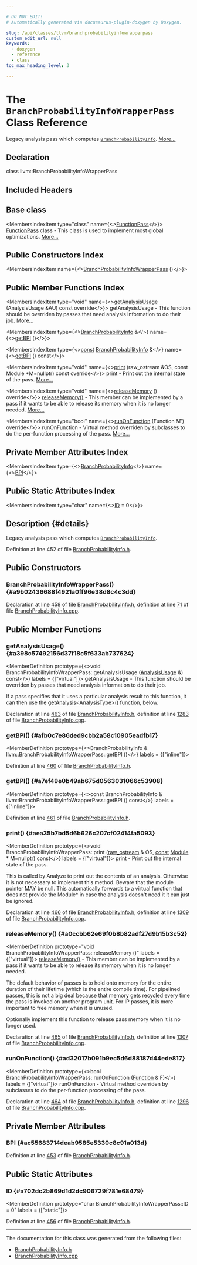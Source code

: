 ```yaml
---

# DO NOT EDIT!
# Automatically generated via docusaurus-plugin-doxygen by Doxygen.

slug: /api/classes/llvm/branchprobabilityinfowrapperpass
custom_edit_url: null
keywords:
  - doxygen
  - reference
  - class
toc_max_heading_level: 3

---
```





# The `BranchProbabilityInfoWrapperPass` Class Reference

<DoxygenPage pluginConfig={pluginConfig}>

Legacy analysis pass which computes <code><a href="/docs/api/classes/llvm/branchprobabilityinfo">BranchProbabilityInfo</a></code>. <a href="#details">More...</a>

## Declaration

<CodeBlock>class llvm::BranchProbabilityInfoWrapperPass</CodeBlock>

## Included Headers

<IncludesList>
<IncludesListItem
  filePath="llvm/Analysis/BranchProbabilityInfo.h"
  permalink="/docs/api/files/include/include/llvm/include/llvm/analysis/branchprobabilityinfo-h"
  isLocal="true" />
</IncludesList>

## Base class

<MembersIndex>

<MembersIndexItem
  type="class"
  name={<><a href="/docs/api/classes/llvm/functionpass">FunctionPass</a></>}>
<a href="/docs/api/classes/llvm/functionpass">FunctionPass</a> class - This class is used to implement most global optimizations. <a href="/docs/api/classes/llvm/functionpass/#details">More...</a>
</MembersIndexItem>

</MembersIndex>

## Public Constructors Index

<MembersIndex>

<MembersIndexItem
  name={<><a href="#a9b02436688f4921a0ff96e38d8c4c3dd">BranchProbabilityInfoWrapperPass</a> ()</>}>
</MembersIndexItem>

</MembersIndex>

## Public Member Functions Index

<MembersIndex>

<MembersIndexItem
  type="void"
  name={<><a href="#a398c57492156d37f18c5f633ab737624">getAnalysisUsage</a> (AnalysisUsage &amp;AU) const override</>}>
getAnalysisUsage - This function should be overriden by passes that need analysis information to do their job. <a href="#a398c57492156d37f18c5f633ab737624">More...</a>
</MembersIndexItem>

<MembersIndexItem
  type={<><a href="/docs/api/classes/llvm/branchprobabilityinfo">BranchProbabilityInfo</a> &amp;</>}
  name={<><a href="#afb0c7e86ded9cbb2a58c10905eadfb17">getBPI</a> ()</>}>
</MembersIndexItem>

<MembersIndexItem
  type={<><a href="/docs/api/files/lib/lib/target/lib/target/aarch64/aarch64promoteconstant-cpp/#a90f8350fecae261c25be85d38b451bff">const</a> <a href="/docs/api/classes/llvm/branchprobabilityinfo">BranchProbabilityInfo</a> &amp;</>}
  name={<><a href="#a7ef49e0b49ab675d0563031066c53908">getBPI</a> () const</>}>
</MembersIndexItem>

<MembersIndexItem
  type="void"
  name={<><a href="#aea35b7bd5d6b626c207cf02414fa5093">print</a> (raw&#95;ostream &amp;OS, const Module &#42;M=nullptr) const override</>}>
print - Print out the internal state of the pass. <a href="#aea35b7bd5d6b626c207cf02414fa5093">More...</a>
</MembersIndexItem>

<MembersIndexItem
  type="void"
  name={<><a href="#a0ccbb62e69f0b8b82adf27d9b15b3c52">releaseMemory</a> () override</>}>
<a href="#a0ccbb62e69f0b8b82adf27d9b15b3c52">releaseMemory()</a> - This member can be implemented by a pass if it wants to be able to release its memory when it is no longer needed. <a href="#a0ccbb62e69f0b8b82adf27d9b15b3c52">More...</a>
</MembersIndexItem>

<MembersIndexItem
  type="bool"
  name={<><a href="#ad32017b091b9ec5d6d88187d44ede817">runOnFunction</a> (Function &amp;F) override</>}>
runOnFunction - Virtual method overriden by subclasses to do the per-function processing of the pass. <a href="#ad32017b091b9ec5d6d88187d44ede817">More...</a>
</MembersIndexItem>

</MembersIndex>

## Private Member Attributes Index

<MembersIndex>

<MembersIndexItem
  type={<><a href="/docs/api/classes/llvm/branchprobabilityinfo">BranchProbabilityInfo</a></>}
  name={<><a href="#ac55683714deab9585e5330c8c91a013d">BPI</a></>}>
</MembersIndexItem>

</MembersIndex>

## Public Static Attributes Index

<MembersIndex>

<MembersIndexItem
  type="char"
  name={<><a href="#a702dc2b869d1d2dc906729f781e68479">ID</a> = 0</>}>
</MembersIndexItem>

</MembersIndex>

## Description {#details}

Legacy analysis pass which computes <code><a href="/docs/api/classes/llvm/branchprobabilityinfo">BranchProbabilityInfo</a></code>.

Definition at line 452 of file <a href="/docs/api/files/include/include/llvm/include/llvm/analysis/branchprobabilityinfo-h">BranchProbabilityInfo.h</a>.

<SectionDefinition>

## Public Constructors

### BranchProbabilityInfoWrapperPass() {#a9b02436688f4921a0ff96e38d8c4c3dd}

<MemberDefinition
  prototype="branch Branch Probability true BranchProbabilityInfoWrapperPass::BranchProbabilityInfoWrapperPass ()">

Declaration at line <a href="/docs/api/files/include/include/llvm/include/llvm/analysis/branchprobabilityinfo-h/#l00458">458</a> of file <a href="/docs/api/files/include/include/llvm/include/llvm/analysis/branchprobabilityinfo-h">BranchProbabilityInfo.h</a>, definition at line <a href="/docs/api/files/lib/lib/analysis/branchprobabilityinfo-cpp/#l00071">71</a> of file <a href="/docs/api/files/lib/lib/analysis/branchprobabilityinfo-cpp">BranchProbabilityInfo.cpp</a>.
</MemberDefinition>

</SectionDefinition>

<SectionDefinition>

## Public Member Functions

### getAnalysisUsage() {#a398c57492156d37f18c5f633ab737624}

<MemberDefinition
  prototype={<>void BranchProbabilityInfoWrapperPass::getAnalysisUsage (<a href="/docs/api/classes/llvm/analysisusage">AnalysisUsage</a> &amp;) const</>}
  labels = {["virtual"]}>
getAnalysisUsage - This function should be overriden by passes that need analysis information to do their job.

If a pass specifies that it uses a particular analysis result to this function, it can then use the <a href="/docs/api/classes/llvm/pass/#a4863e5e463fb79955269fbf7fbf52b80">getAnalysis&lt;AnalysisType&gt;()</a> function, below.

Declaration at line <a href="/docs/api/files/include/include/llvm/include/llvm/analysis/branchprobabilityinfo-h/#l00463">463</a> of file <a href="/docs/api/files/include/include/llvm/include/llvm/analysis/branchprobabilityinfo-h">BranchProbabilityInfo.h</a>, definition at line <a href="/docs/api/files/lib/lib/analysis/branchprobabilityinfo-cpp/#l01283">1283</a> of file <a href="/docs/api/files/lib/lib/analysis/branchprobabilityinfo-cpp">BranchProbabilityInfo.cpp</a>.
</MemberDefinition>

### getBPI() {#afb0c7e86ded9cbb2a58c10905eadfb17}

<MemberDefinition
  prototype={<>BranchProbabilityInfo &amp; llvm::BranchProbabilityInfoWrapperPass::getBPI ()</>}
  labels = {["inline"]}>

Definition at line <a href="/docs/api/files/include/include/llvm/include/llvm/analysis/branchprobabilityinfo-h/#l00460">460</a> of file <a href="/docs/api/files/include/include/llvm/include/llvm/analysis/branchprobabilityinfo-h">BranchProbabilityInfo.h</a>.
</MemberDefinition>

### getBPI() {#a7ef49e0b49ab675d0563031066c53908}

<MemberDefinition
  prototype={<>const BranchProbabilityInfo &amp; llvm::BranchProbabilityInfoWrapperPass::getBPI () const</>}
  labels = {["inline"]}>

Definition at line <a href="/docs/api/files/include/include/llvm/include/llvm/analysis/branchprobabilityinfo-h/#l00461">461</a> of file <a href="/docs/api/files/include/include/llvm/include/llvm/analysis/branchprobabilityinfo-h">BranchProbabilityInfo.h</a>.
</MemberDefinition>

### print() {#aea35b7bd5d6b626c207cf02414fa5093}

<MemberDefinition
  prototype={<>void BranchProbabilityInfoWrapperPass::print (<a href="/docs/api/classes/llvm/raw-ostream">raw&#95;ostream</a> &amp; OS, <a href="/docs/api/files/lib/lib/target/lib/target/aarch64/aarch64promoteconstant-cpp/#a90f8350fecae261c25be85d38b451bff">const</a> <a href="/docs/api/classes/llvm/module">Module</a> &#42; M=nullptr) const</>}
  labels = {["virtual"]}>
print - Print out the internal state of the pass.

This is called by Analyze to print out the contents of an analysis. Otherwise it is not necessary to implement this method. Beware that the module pointer MAY be null. This automatically forwards to a virtual function that does not provide the Module&#42; in case the analysis doesn&#39;t need it it can just be ignored.

Declaration at line <a href="/docs/api/files/include/include/llvm/include/llvm/analysis/branchprobabilityinfo-h/#l00466">466</a> of file <a href="/docs/api/files/include/include/llvm/include/llvm/analysis/branchprobabilityinfo-h">BranchProbabilityInfo.h</a>, definition at line <a href="/docs/api/files/lib/lib/analysis/branchprobabilityinfo-cpp/#l01309">1309</a> of file <a href="/docs/api/files/lib/lib/analysis/branchprobabilityinfo-cpp">BranchProbabilityInfo.cpp</a>.
</MemberDefinition>

### releaseMemory() {#a0ccbb62e69f0b8b82adf27d9b15b3c52}

<MemberDefinition
  prototype="void BranchProbabilityInfoWrapperPass::releaseMemory ()"
  labels = {["virtual"]}>
<a href="#a0ccbb62e69f0b8b82adf27d9b15b3c52">releaseMemory()</a> - This member can be implemented by a pass if it wants to be able to release its memory when it is no longer needed.

The default behavior of passes is to hold onto memory for the entire duration of their lifetime (which is the entire compile time). For pipelined passes, this is not a big deal because that memory gets recycled every time the pass is invoked on another program unit. For IP passes, it is more important to free memory when it is unused.

Optionally implement this function to release pass memory when it is no longer used.

Declaration at line <a href="/docs/api/files/include/include/llvm/include/llvm/analysis/branchprobabilityinfo-h/#l00465">465</a> of file <a href="/docs/api/files/include/include/llvm/include/llvm/analysis/branchprobabilityinfo-h">BranchProbabilityInfo.h</a>, definition at line <a href="/docs/api/files/lib/lib/analysis/branchprobabilityinfo-cpp/#l01307">1307</a> of file <a href="/docs/api/files/lib/lib/analysis/branchprobabilityinfo-cpp">BranchProbabilityInfo.cpp</a>.
</MemberDefinition>

### runOnFunction() {#ad32017b091b9ec5d6d88187d44ede817}

<MemberDefinition
  prototype={<>bool BranchProbabilityInfoWrapperPass::runOnFunction (<a href="/docs/api/classes/llvm/function">Function</a> &amp; F)</>}
  labels = {["virtual"]}>
runOnFunction - Virtual method overriden by subclasses to do the per-function processing of the pass.

Declaration at line <a href="/docs/api/files/include/include/llvm/include/llvm/analysis/branchprobabilityinfo-h/#l00464">464</a> of file <a href="/docs/api/files/include/include/llvm/include/llvm/analysis/branchprobabilityinfo-h">BranchProbabilityInfo.h</a>, definition at line <a href="/docs/api/files/lib/lib/analysis/branchprobabilityinfo-cpp/#l01296">1296</a> of file <a href="/docs/api/files/lib/lib/analysis/branchprobabilityinfo-cpp">BranchProbabilityInfo.cpp</a>.
</MemberDefinition>

</SectionDefinition>

<SectionDefinition>

## Private Member Attributes

### BPI {#ac55683714deab9585e5330c8c91a013d}

<MemberDefinition
  prototype="BranchProbabilityInfo llvm::BranchProbabilityInfoWrapperPass::BPI">

Definition at line <a href="/docs/api/files/include/include/llvm/include/llvm/analysis/branchprobabilityinfo-h/#l00453">453</a> of file <a href="/docs/api/files/include/include/llvm/include/llvm/analysis/branchprobabilityinfo-h">BranchProbabilityInfo.h</a>.
</MemberDefinition>

</SectionDefinition>

<SectionDefinition>

## Public Static Attributes

### ID {#a702dc2b869d1d2dc906729f781e68479}

<MemberDefinition
  prototype="char BranchProbabilityInfoWrapperPass::ID = 0"
  labels = {["static"]}>

Definition at line <a href="/docs/api/files/include/include/llvm/include/llvm/analysis/branchprobabilityinfo-h/#l00456">456</a> of file <a href="/docs/api/files/include/include/llvm/include/llvm/analysis/branchprobabilityinfo-h">BranchProbabilityInfo.h</a>.
</MemberDefinition>

</SectionDefinition>

<hr/>

The documentation for this class was generated from the following files:

<ul>
<li><a href="/docs/api/files/include/include/llvm/include/llvm/analysis/branchprobabilityinfo-h">BranchProbabilityInfo.h</a></li>
<li><a href="/docs/api/files/lib/lib/analysis/branchprobabilityinfo-cpp">BranchProbabilityInfo.cpp</a></li>
</ul>

</DoxygenPage>
